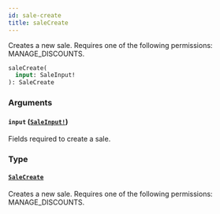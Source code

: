 ```yaml
---
id: sale-create
title: saleCreate
---
```


Creates a new sale. Requires one of the following permissions: MANAGE_DISCOUNTS.

```graphql
saleCreate(
  input: SaleInput!
): SaleCreate

```

### Arguments

#### `input` ([`SaleInput!`](../../../developer/api-reference/inputs/sale-input))

Fields required to create a sale.

### Type

#### [`SaleCreate`](../../../developer/api-reference/objects/sale-create)

Creates a new sale. Requires one of the following permissions: MANAGE_DISCOUNTS.
